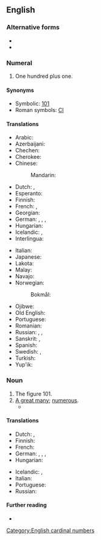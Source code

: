 ==English==
{{number box|en|101}}

===Alternative forms===
* {{alter|en|a hundred and one}}
* {{alter|en|one hundred one||less common|US}}

===Numeral===
{{head|en|numeral}}

# One hundred plus one.

====Synonyms====
* Symbolic: [[101]]
* Roman symbols: [[CI]]

====Translations====
{{trans-top-also|one hundred plus one|one hundred one}}
* Arabic: {{t|ar|مِائَة وَوَاحِد|m|tr=miʾa wa-wāḥid}}
* Azerbaijani: {{t|az|yüz bir}}
* Chechen: {{t|ce|бӏе цхьаъ}}
* Cherokee: {{t|chr|ᏐᏬ ᏍᎪᎯᏥᏆ ᏌᏬ}}
* Chinese:
*: Mandarin: {{t|cmn|一百零一|tr=yībǎilíngyī|sc=Hani}}
* Dutch: {{t+|nl|honderdeen}}, {{t+|nl|honderdeneen}}
* Esperanto: {{t|eo|cent unu}}
* Finnish: {{t+|fi|satayksi}}
* French: {{t|fr|cent un|m}}, {{t|fr|cent une|f}}
* Georgian: {{t|ka|ას ერთი}}
* German: {{t+|de|einhunderteins}}, {{t+|de|hunderteins}}, {{t|de|einhundertundeins}}, {{t|de|hundertundeins}}
* Hungarian: {{t+|hu|százegy}}
* Icelandic: {{t|is|[[hundrað]] [[og]] [[einn]]|m}}, {{t|is|[[eitthundrað]] [[og]] [[einn]]|m}}
* Interlingua: {{t|ia|cento un}}
{{trans-mid}}
* Italian: {{t|it|centuno}} {{q|invariant}}
* Japanese: {{t|ja|百一|tr=ひゃくいち, hyakuichi|sc=Jpan}}
* Lakota: {{t|lkt|opáwiŋǧe sáŋm waŋží}}
* Malay: {{t|ms|seratus satu}}
* Navajo: {{t|nv|tʼááłáhádí neeznádiin tʼááłáʼí}}
* Norwegian:
*: Bokmål: {{t|nb|hundreogen}}
* Ojibwe: {{t|oj|ingodwaak ashi-bezhig}}
* Old English: {{t|ang|an and hundtēontiġ}}
* Portuguese: {{t+|pt|cento e um}}
* Romanian: {{t|ro|o sută unu}}
* Russian: {{qualifier|noun use singular}} {{t+|ru|сто оди́н|m}}, {{t|ru|сто одна́|f}}, {{t|ru|сто одно́|n}}
* Sanskrit: {{t|sa|एकाधिकशत}}, {{t|sa|एकोत्तरशत}}
* Spanish: {{t|es|ciento uno}}
* Swedish: {{t+|sv|etthundraett}}, {{t|sv|hundraett}}
* Turkish: {{t|tr|yüz bir}}
* Yup'ik: {{t|esu|yuinaat talliman atauciq}}
{{trans-bottom}}

===Noun===
{{en-noun|-}}

# The figure 101.
# [[a great many|A great many]]; [[numerous]].
#* {{quote-book|en|year=1979|author=Charles and Joel Denby|title=Indignant Heart: A Black Worker's Journal|page=141|isbn=0919618936|passage=The company has '''one hundred and one''' reasons for keeping Negroes out. The union, too, has '''one hundred and one''' reasons.}}

====Translations====
{{trans-top|figure 101}}
* Dutch: {{t+|nl|honderdeen}}, {{t+|nl|honderdeneen}}
* Finnish: {{t+|fi|satayksi}}
* French: {{t|fr|cent un|m}}
* German: {{t|de|Einhunderteins}}, {{t|de|Hunderteins}}, {{t|de|Einhundertundeins}}, {{t|de|Hundertundeins}}
* Hungarian: {{t+|hu|százegy}}
{{trans-mid}}
* Icelandic: {{t|is|[[hundrað]] [[og]] [[einn]]|m}}, {{t|is|[[eitthundrað]] [[og]] [[einn]]|m}}
* Italian: {{t|it|centuno}}
* Portuguese: {{t+|pt|cento e um}}
* Russian: {{t+|ru|сто один}}
{{trans-bottom}}

====Further reading====
* {{pedialite}}

[[Category:English cardinal numbers]]